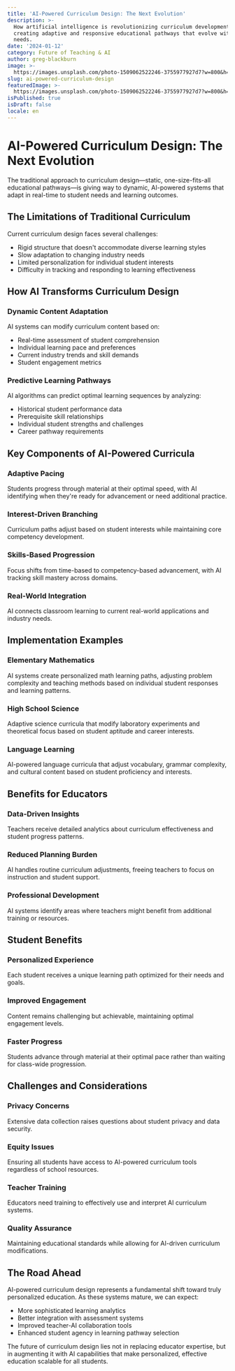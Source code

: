 ```yaml
---
title: 'AI-Powered Curriculum Design: The Next Evolution'
description: >-
  How artificial intelligence is revolutionizing curriculum development,
  creating adaptive and responsive educational pathways that evolve with student
  needs.
date: '2024-01-12'
category: Future of Teaching & AI
author: greg-blackburn
image: >-
  https://images.unsplash.com/photo-1509062522246-3755977927d7?w=800&h=400&fit=crop
slug: ai-powered-curriculum-design
featuredImage: >-
  https://images.unsplash.com/photo-1509062522246-3755977927d7?w=800&h=400&fit=crop
isPublished: true
isDraft: false
locale: en
---
```


# AI-Powered Curriculum Design: The Next Evolution

The traditional approach to curriculum design—static, one-size-fits-all educational pathways—is giving way to dynamic, AI-powered systems that adapt in real-time to student needs and learning outcomes.

## The Limitations of Traditional Curriculum

Current curriculum design faces several challenges:

- Rigid structure that doesn't accommodate diverse learning styles
- Slow adaptation to changing industry needs
- Limited personalization for individual student interests
- Difficulty in tracking and responding to learning effectiveness

## How AI Transforms Curriculum Design

### Dynamic Content Adaptation
AI systems can modify curriculum content based on:

- Real-time assessment of student comprehension
- Individual learning pace and preferences
- Current industry trends and skill demands
- Student engagement metrics

### Predictive Learning Pathways
AI algorithms can predict optimal learning sequences by analyzing:

- Historical student performance data
- Prerequisite skill relationships
- Individual student strengths and challenges
- Career pathway requirements

## Key Components of AI-Powered Curricula

### Adaptive Pacing
Students progress through material at their optimal speed, with AI identifying when they're ready for advancement or need additional practice.

### Interest-Driven Branching
Curriculum paths adjust based on student interests while maintaining core competency development.

### Skills-Based Progression
Focus shifts from time-based to competency-based advancement, with AI tracking skill mastery across domains.

### Real-World Integration
AI connects classroom learning to current real-world applications and industry needs.

## Implementation Examples

### Elementary Mathematics
AI systems create personalized math learning paths, adjusting problem complexity and teaching methods based on individual student responses and learning patterns.

### High School Science
Adaptive science curricula that modify laboratory experiments and theoretical focus based on student aptitude and career interests.

### Language Learning
AI-powered language curricula that adjust vocabulary, grammar complexity, and cultural content based on student proficiency and interests.

## Benefits for Educators

### Data-Driven Insights
Teachers receive detailed analytics about curriculum effectiveness and student progress patterns.

### Reduced Planning Burden
AI handles routine curriculum adjustments, freeing teachers to focus on instruction and student support.

### Professional Development
AI systems identify areas where teachers might benefit from additional training or resources.

## Student Benefits

### Personalized Experience
Each student receives a unique learning path optimized for their needs and goals.

### Improved Engagement
Content remains challenging but achievable, maintaining optimal engagement levels.

### Faster Progress
Students advance through material at their optimal pace rather than waiting for class-wide progression.

## Challenges and Considerations

### Privacy Concerns
Extensive data collection raises questions about student privacy and data security.

### Equity Issues
Ensuring all students have access to AI-powered curriculum tools regardless of school resources.

### Teacher Training
Educators need training to effectively use and interpret AI curriculum systems.

### Quality Assurance
Maintaining educational standards while allowing for AI-driven curriculum modifications.

## The Road Ahead

AI-powered curriculum design represents a fundamental shift toward truly personalized education. As these systems mature, we can expect:

- More sophisticated learning analytics
- Better integration with assessment systems
- Improved teacher-AI collaboration tools
- Enhanced student agency in learning pathway selection

The future of curriculum design lies not in replacing educator expertise, but in augmenting it with AI capabilities that make personalized, effective education scalable for all students.
